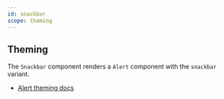 ```yaml
---
id: snackbar
scope: theming
---
```


## Theming

The `Snackbar` component renders a `Alert` component with the `snackbar` variant.

- [Alert theming docs](https://chakra-ui.com/docs/components/alert/theming)
